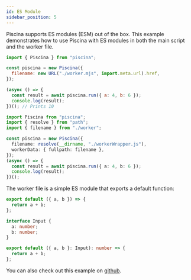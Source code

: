 ```yaml
---
id: ES Module
sidebar_position: 5
---
```



Piscina supports ES modules (ESM) out of the box. This example demonstrates how to use Piscina with ES modules in both the main script and the worker file.

<Tabs>
<TabItem value="Javascript">

```javascript title="index.mjs"
import { Piscina } from "piscina";

const piscina = new Piscina({
  filename: new URL("./worker.mjs", import.meta.url).href,
});

(async () => {
  const result = await piscina.run({ a: 4, b: 6 });
  console.log(result);
})(); // Prints 10
```

</TabItem>

<TabItem value="Typescript">

```typescript title="index.ts"
import Piscina from "piscina";
import { resolve } from "path";
import { filename } from "./worker";

const piscina = new Piscina({
  filename: resolve(__dirname, "./workerWrapper.js"),
  workerData: { fullpath: filename },
});
(async () => {
  const result = await piscina.run({ a: 4, b: 6 });
  console.log(result);
})();
```

</TabItem>

</Tabs>
The worker file is a simple ES module that exports a default function:

<Tabs>
<TabItem value="Javascript">

```javascript title="worker.mjs"
export default ({ a, b }) => {
  return a + b;
};
```

</TabItem>

<TabItem value="Typescript">

```typescript title="worker.ts"
interface Input {
  a: number;
  b: number;
}

export default ({ a, b }: Input): number => {
  return a + b;
};
```

</TabItem>
</Tabs>

You can also check out this example on [github](https://github.com/piscinajs/piscina/tree/current/examples/es-module).